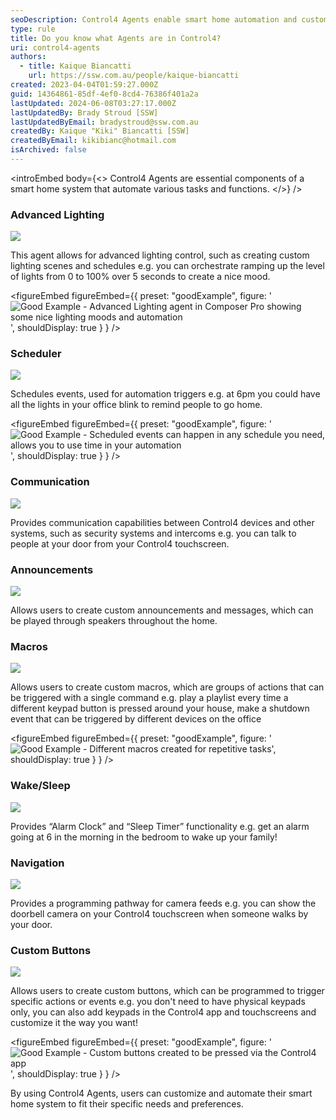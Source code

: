 ```yaml
---
seoDescription: Control4 Agents enable smart home automation and customization, streamlining daily routines with advanced lighting, scheduling, communication, and more.
type: rule
title: Do you know what Agents are in Control4?
uri: control4-agents
authors:
  - title: Kaique Biancatti
    url: https://ssw.com.au/people/kaique-biancatti
created: 2023-04-04T01:59:27.000Z
guid: 14364861-85df-4ef0-8cd4-76386f401a2a
lastUpdated: 2024-06-08T03:27:17.000Z
lastUpdatedBy: Brady Stroud [SSW]
lastUpdatedByEmail: bradystroud@ssw.com.au
createdBy: Kaique "Kiki" Biancatti [SSW]
createdByEmail: kikibianc@hotmail.com
isArchived: false
---
```


<introEmbed
  body={<>
Control4 Agents are essential components of a smart home system that automate various tasks and functions.
  </>}
/>
### Advanced Lighting

![](/uploads/rules/control4-agents/advanced.jpg)

This agent allows for advanced lighting control, such as creating custom lighting scenes and schedules e.g. you can orchestrate ramping up the level of lights from 0 to 100% over 5 seconds to create a nice mood.

<figureEmbed figureEmbed={{
  preset: "goodExample",
  figure: '![Good Example - Advanced Lighting agent in Composer Pro showing some nice lighting moods and automation](/uploads/rules/control4-agents/advancedlighting.jpg)',
  shouldDisplay: true
} } />


### Scheduler

![](/uploads/rules/control4-agents/scheduler.jpg)

Schedules events, used for automation triggers e.g. at 6pm you could have all the lights in your office blink to remind people to go home.

<figureEmbed figureEmbed={{
  preset: "goodExample",
  figure: '![Good Example - Scheduled events can happen in any schedule you need, allows you to use time in your automation](/uploads/rules/control4-agents/schedulerss.jpg)',
  shouldDisplay: true
} } />


### Communication

![](/uploads/rules/control4-agents/comms.jpg)

Provides communication capabilities between Control4 devices and other systems, such as security systems and intercoms e.g. you can talk to people at your door from your Control4 touchscreen.

### Announcements

![](/uploads/rules/control4-agents/announc.jpg)

Allows users to create custom announcements and messages, which can be played through speakers throughout the home.

### Macros

![](/uploads/rules/control4-agents/macro.jpg)

Allows users to create custom macros, which are groups of actions that can be triggered with a single command e.g. play a playlist every time a different keypad button is pressed around your house, make a shutdown event that can be triggered by different devices on the office

<figureEmbed figureEmbed={{
  preset: "goodExample",
  figure: '![Good Example - Different macros created for repetitive tasks](/uploads/rules/control4-agents/macrosss.jpg)',
  shouldDisplay: true
} } />


### Wake/Sleep

![](/uploads/rules/control4-agents/wakeslee.jpg)

Provides “Alarm Clock” and “Sleep Timer” functionality e.g. get an alarm going at 6 in the morning in the bedroom to wake up your family!

### Navigation

![](/uploads/rules/control4-agents/navi.jpg)

Provides a programming pathway for camera feeds e.g. you can show the doorbell camera on your Control4 touchscreen when someone walks by your door.

### Custom Buttons

![](/uploads/rules/control4-agents/custom.jpg)

Allows users to create custom buttons, which can be programmed to trigger specific actions or events e.g. you don't need to have physical keypads only, you can also add keypads in the Control4 app and touchscreens and customize it the way you want!

<figureEmbed figureEmbed={{
  preset: "goodExample",
  figure: '![Good Example - Custom buttons created to be pressed via the Control4 app](/uploads/rules/control4-agents/custombuttonsss.jpg)',
  shouldDisplay: true
} } />


By using Control4 Agents, users can customize and automate their smart home system to fit their specific needs and preferences.
